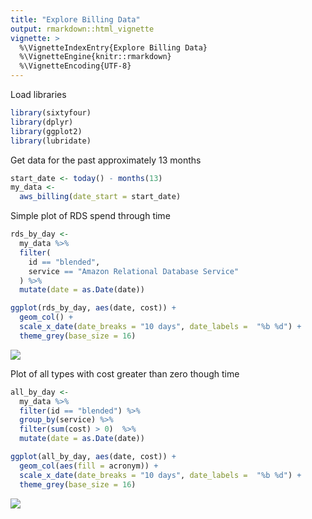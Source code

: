 ```yaml
---
title: "Explore Billing Data"
output: rmarkdown::html_vignette
vignette: >
  %\VignetteIndexEntry{Explore Billing Data}
  %\VignetteEngine{knitr::rmarkdown}
  %\VignetteEncoding{UTF-8}
---
```




Load libraries


```r
library(sixtyfour)
library(dplyr)
library(ggplot2)
library(lubridate)
```

Get data for the past approximately 13 months


```r
start_date <- today() - months(13)
my_data <-
  aws_billing(date_start = start_date)
```

Simple plot of RDS spend through time


```r
rds_by_day <-
  my_data %>%
  filter(
    id == "blended",
    service == "Amazon Relational Database Service"
  ) %>%
  mutate(date = as.Date(date))

ggplot(rds_by_day, aes(date, cost)) +
  geom_col() +
  scale_x_date(date_breaks = "10 days", date_labels =  "%b %d") +
  theme_grey(base_size = 16)
```

![](figure/billing_rds-1.png)

Plot of all types with cost greater than zero though time



```r
all_by_day <-
  my_data %>%
  filter(id == "blended") %>%
  group_by(service) %>%
  filter(sum(cost) > 0)  %>%
  mutate(date = as.Date(date))

ggplot(all_by_day, aes(date, cost)) +
  geom_col(aes(fill = acronym)) +
  scale_x_date(date_breaks = "10 days", date_labels =  "%b %d") +
  theme_grey(base_size = 16)
```

![](figure/billing_all-1.png)
